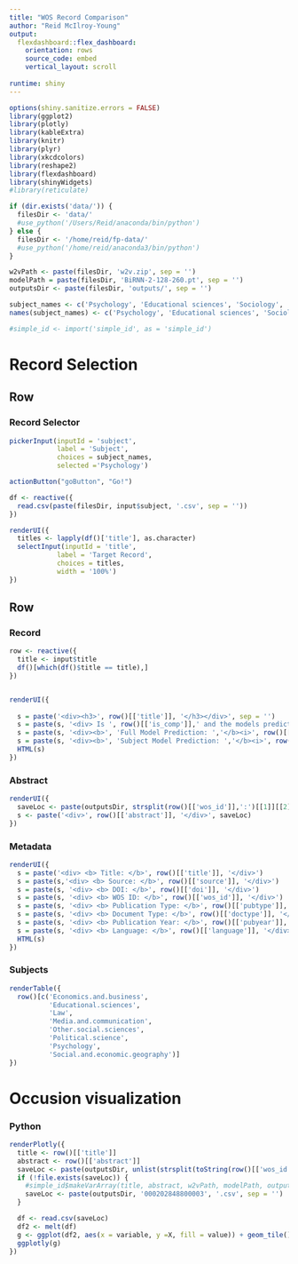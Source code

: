 ```yaml
---
title: "WOS Record Comparison"
author: "Reid McIlroy-Young"
output: 
  flexdashboard::flex_dashboard:
    orientation: rows
    source_code: embed
    vertical_layout: scroll
    
runtime: shiny
---
```


<style>
.navbar {
  background-color:maroon;
  border-color:black;
}
.navbar-brand {
color:white!important;
}
</style>

```r
options(shiny.sanitize.errors = FALSE)
library(ggplot2)
library(plotly)
library(kableExtra)
library(knitr)
library(plyr)
library(xkcdcolors)
library(reshape2)  
library(flexdashboard)
library(shinyWidgets)
#library(reticulate)

if (dir.exists('data/')) {
  filesDir <- 'data/'
  #use_python('/Users/Reid/anaconda/bin/python')
} else {
  filesDir <- '/home/reid/fp-data/'
  #use_python('/home/reid/anaconda3/bin/python')
}

w2vPath <- paste(filesDir, 'w2v.zip', sep = '')
modelPath = paste(filesDir, 'BiRNN-2-128-260.pt', sep = '')
outputsDir <- paste(filesDir, 'outputs/', sep = '')

subject_names <- c('Psychology', 'Educational sciences', 'Sociology', 'Political science', 'Other social sciences', 'Media and communication', 'Law', 'Economics and business')
names(subject_names) <- c('Psychology', 'Educational sciences', 'Sociology', 'Political science', 'Other social sciences', 'Media and communication', 'Law', 'Economics and business')

#simple_id <- import('simple_id', as = 'simple_id')

```

Record Selection
=======================================================================

Row
-----------------------------------------------------------------------

### Record Selector

```r


pickerInput(inputId = 'subject',
            label = 'Subject',
            choices = subject_names,
            selected ='Psychology')

actionButton("goButton", "Go!")

df <- reactive({
  read.csv(paste(filesDir, input$subject, '.csv', sep = ''))
})

renderUI({
  titles <- lapply(df()['title'], as.character)
  selectInput(inputId = 'title',
            label = 'Target Record',
            choices = titles,
            width = '100%')
})

```


Row {.tabset}
-------------------------------------



### Record

``` r

row <- reactive({
  title <- input$title
  df()[which(df()$title == title),]
})


renderUI({
  
  s = paste('<div><h3>', row()[['title']], '</h3></div>', sep = '')
  s = paste(s, '<div> Is ', row()[['is_comp']],' and the models predict it:</div>')
  s = paste(s, '<div><b>', 'Full Model Prediction: ','</b><i>', row()[['pred']], '</i> with probabily of being computational: ', sprintf('%.1f', row()[['probPos']] * 100) , '%</div>', sep = '')
  s = paste(s, '<div><b>', 'Subject Model Prediction: ','</b><i>', row()[['pred_part']], '</i> with probabily of being computational: ', sprintf('%.1f', row()[['probPos_partial']] * 100) , '%</div>', sep = '')
  HTML(s)
})

```

### Abstract

``` r
renderUI({
  saveLoc <- paste(outputsDir, strsplit(row()[['wos_id']],':')[[1]][[2]], '.csv', sep = '')
  s <- paste('<div>', row()[['abstract']], '</div>', saveLoc)
})
```

### Metadata

``` r
renderUI({
  s = paste('<div> <b> Title: </b>', row()[['title']], '</div>')
  s = paste(s,'<div> <b> Source: </b>', row()[['source']], '</div>')
  s = paste(s, '<div> <b> DOI: </b>', row()[['doi']], '</div>')
  s = paste(s, '<div> <b> WOS ID: </b>', row()[['wos_id']], '</div>')
  s = paste(s, '<div> <b> Publication Type: </b>', row()[['pubtype']], '</div>')
  s = paste(s, '<div> <b> Document Type: </b>', row()[['doctype']], '</div>')
  s = paste(s, '<div> <b> Publication Year: </b>', row()[['pubyear']], '</div>')
  s = paste(s, '<div> <b> Language: </b>', row()[['language']], '</div>')
  HTML(s)
})
```

### Subjects

``` r
renderTable({
  row()[c('Economics.and.business', 
          'Educational.sciences',
          'Law',
          'Media.and.communication',
          'Other.social.sciences',
          'Political.science',
          'Psychology',
          'Social.and.economic.geography')]
})
```

Occusion visualization
=======================================================================
### Python

``` r


renderPlotly({
  title <- row()[['title']]
  abstract <- row()[['abstract']]
  saveLoc <- paste(outputsDir, unlist(strsplit(toString(row()[['wos_id']]),':'))[[2]], '.csv', sep = '')
  if (!file.exists(saveLoc)) {
    #simple_id$makeVarArray(title, abstract, w2vPath, modelPath, outputFile = saveLoc)
    saveLoc <- paste(outputsDir, '000202848800003', '.csv', sep = '')
  }

  df <- read.csv(saveLoc)
  df2 <- melt(df)
  g <- ggplot(df2, aes(x = variable, y =X, fill = value)) + geom_tile()
  ggplotly(g)
})
```
